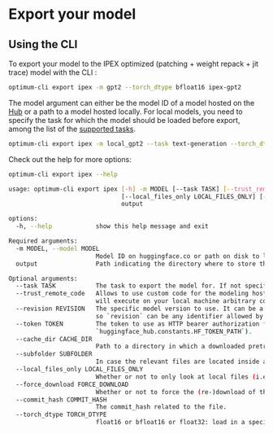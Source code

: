 <!--Copyright 2024 The HuggingFace Team. All rights reserved.
Licensed under the Apache License, Version 2.0 (the "License"); you may not use this file except in compliance with
the License. You may obtain a copy of the License at
http://www.apache.org/licenses/LICENSE-2.0
Unless required by applicable law or agreed to in writing, software distributed under the License is distributed on
an "AS IS" BASIS, WITHOUT WARRANTIES OR CONDITIONS OF ANY KIND, either express or implied. See the License for the
specific language governing permissions and limitations under the License.
-->

# Export your model

## Using the CLI

To export your model to the IPEX optimized (patching + weight repack + jit trace) model with the CLI :

```bash
optimum-cli export ipex -m gpt2 --torch_dtype bfloat16 ipex-gpt2
```

The model argument can either be the model ID of a model hosted on the [Hub](https://huggingface.co/models) or a path to a model hosted locally. For local models, you need to specify the task for which the model should be loaded before export, among the list of the [supported tasks](https://github.com/huggingface/optimum-intel/blob/main/optimum/intel/ipex/utils.py).

```bash
optimum-cli export ipex -m local_gpt2 --task text-generation --torch_dtype bfloat16 ipex-gpt2
```

Check out the help for more options:

```bash
optimum-cli export ipex --help

usage: optimum-cli export ipex [-h] -m MODEL [--task TASK] [--trust_remote_code] [--revision REVISION] [--token TOKEN] [--cache_dir CACHE_DIR] [--subfolder SUBFOLDER]
                               [--local_files_only LOCAL_FILES_ONLY] [--force_download FORCE_DOWNLOAD] [--commit_hash COMMIT_HASH] [--torch_dtype TORCH_DTYPE]
                               output

options:
  -h, --help            show this help message and exit

Required arguments:
  -m MODEL, --model MODEL
                        Model ID on huggingface.co or path on disk to load model from.
  output                Path indicating the directory where to store the generated IPEX model.

Optional arguments:
  --task TASK           The task to export the model for. If not specified, the task will be auto-inferred based on the model. Available tasks depend on the model.
  --trust_remote_code   Allows to use custom code for the modeling hosted in the model repository. This option should only be set for repositories you trust and in which you have read the code, as it
                        will execute on your local machine arbitrary code present in the model repository.
  --revision REVISION   The specific model version to use. It can be a branch name, a tag name, or a commit id, since we use a git-based system for storing models and other artifacts on huggingface.co,
                        so `revision` can be any identifier allowed by git.
  --token TOKEN         The token to use as HTTP bearer authorization for remote files. If `True`, will use the token generated when running `huggingface-cli login` (stored in
                        `huggingface_hub.constants.HF_TOKEN_PATH`).
  --cache_dir CACHE_DIR
                        Path to a directory in which a downloaded pretrained model configuration should be cached if the standard cache should not be used.
  --subfolder SUBFOLDER
                        In case the relevant files are located inside a subfolder of the model repo either locally or on huggingface.co, you can specify the folder name here.
  --local_files_only LOCAL_FILES_ONLY
                        Whether or not to only look at local files (i.e., do not try to download the model).
  --force_download FORCE_DOWNLOAD
                        Whether or not to force the (re-)download of the model weights and configuration files, overriding the cached versions if they exist.
  --commit_hash COMMIT_HASH
                        The commit_hash related to the file.
  --torch_dtype TORCH_DTYPE
                        float16 or bfloat16 or float32: load in a specified dtype, ignoring the model’s config.torch_dtype if one exists. If not specified, the model will get loaded in float32.
```

